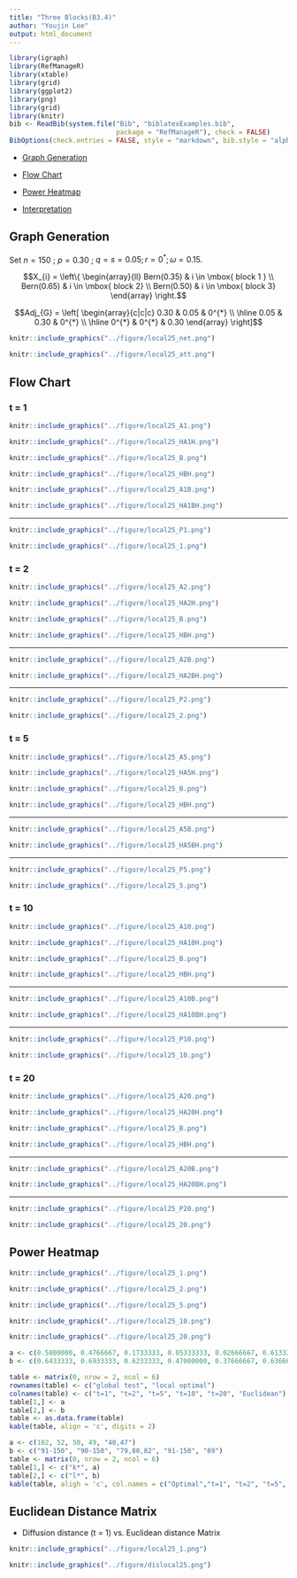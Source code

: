 ```yaml
---
title: "Three Blocks(B3.4)"
author: "Youjin Lee"
output: html_document
---
```


```r
library(igraph)
library(RefManageR)
library(xtable)
library(grid)
library(ggplot2)
library(png)
library(grid)
library(knitr)
bib <- ReadBib(system.file("Bib", "biblatexExamples.bib", 
                           package = "RefManageR"), check = FALSE)
BibOptions(check.entries = FALSE, style = "markdown", bib.style = "alphabetic", cite.style = 'alphabetic')
```


- [Graph Generation](# Graph Generation)

- [Flow Chart](# Flow Chart)

- [Power Heatmap](# Power Heatmap)

- [Interpretation](# Interpretation)

## Graph Generation
<a name=" Graph Generation"/>

Set $n=150$ ; $p = 0.30$ ; $q = s = 0.05; r = 0^{*}; \omega= 0.15.$

$$X_{i} = \left\{ \begin{array}{ll}  Bern(0.35) & i \in \mbox{ block 1 } \\ Bern(0.65) & i \in \mbox{ block 2} \\ Bern(0.50) &   i \in \mbox{ block 3} \end{array} \right.$$


$$Adj_{G} = \left[  \begin{array}{c|c|c} 0.30 & 0.05  & 0^{*} \\ \hline 0.05 & 0.30 & 0^{*} \\ \hline 0^{*} & 0^{*} & 0.30 \end{array} \right]$$


```r
knitr::include_graphics("../figure/local25_net.png")
```
```r
knitr::include_graphics("../figure/local25_att.png")
```



## Flow Chart
<a name=" Flow Chart"/>

### t = 1

```r
knitr::include_graphics("../figure/local25_A1.png")
```
```r
knitr::include_graphics("../figure/local25_HA1H.png")
```
```r
knitr::include_graphics("../figure/local25_B.png")
```
```r
knitr::include_graphics("../figure/local25_HBH.png")
```


```r
knitr::include_graphics("../figure/local25_A1B.png")
```
```r
knitr::include_graphics("../figure/local25_HA1BH.png")
```

<hr />

```r
knitr::include_graphics("../figure/local25_P1.png")
```
```r
knitr::include_graphics("../figure/local25_1.png")
```




### t = 2

```r
knitr::include_graphics("../figure/local25_A2.png")
```
```r
knitr::include_graphics("../figure/local25_HA2H.png")
```

```r
knitr::include_graphics("../figure/local25_B.png")
```
```r
knitr::include_graphics("../figure/local25_HBH.png")
```


<hr />

```r
knitr::include_graphics("../figure/local25_A2B.png")
```
```r
knitr::include_graphics("../figure/local25_HA2BH.png")
```

<hr />

```r
knitr::include_graphics("../figure/local25_P2.png")
```
```r
knitr::include_graphics("../figure/local25_2.png")
```



### t = 5

```r
knitr::include_graphics("../figure/local25_A5.png")
```
```r
knitr::include_graphics("../figure/local25_HA5H.png")
```

```r
knitr::include_graphics("../figure/local25_B.png")
```
```r
knitr::include_graphics("../figure/local25_HBH.png")
```


<hr />

```r
knitr::include_graphics("../figure/local25_A5B.png")
```
```r
knitr::include_graphics("../figure/local25_HA5BH.png")
```

<hr />

```r
knitr::include_graphics("../figure/local25_P5.png")
```
```r
knitr::include_graphics("../figure/local25_5.png")
```


### t = 10

```r
knitr::include_graphics("../figure/local25_A10.png")
```
```r
knitr::include_graphics("../figure/local25_HA10H.png")
```

```r
knitr::include_graphics("../figure/local25_B.png")
```
```r
knitr::include_graphics("../figure/local25_HBH.png")
```


<hr />

```r
knitr::include_graphics("../figure/local25_A10B.png")
```
```r
knitr::include_graphics("../figure/local25_HA10BH.png")
```

<hr />

```r
knitr::include_graphics("../figure/local25_P10.png")
```
```r
knitr::include_graphics("../figure/local25_10.png")
```



### t = 20

```r
knitr::include_graphics("../figure/local25_A20.png")
```
```r
knitr::include_graphics("../figure/local25_HA20H.png")
```

```r
knitr::include_graphics("../figure/local25_B.png")
```
```r
knitr::include_graphics("../figure/local25_HBH.png")
```


<hr />

```r
knitr::include_graphics("../figure/local25_A20B.png")
```
```r
knitr::include_graphics("../figure/local25_HA20BH.png")
```

<hr />

```r
knitr::include_graphics("../figure/local25_P20.png")
```
```r
knitr::include_graphics("../figure/local25_20.png")
```



## Power Heatmap
<a name=" Power Heatmap"/>

```r
knitr::include_graphics("../figure/local25_1.png")
```
```r
knitr::include_graphics("../figure/local25_2.png")
```
```r
knitr::include_graphics("../figure/local25_5.png")
```

```r
knitr::include_graphics("../figure/local25_10.png")
```
```r
knitr::include_graphics("../figure/local25_20.png")
```


```r
a <- c(0.5800000, 0.4766667, 0.1733333, 0.05333333, 0.02666667, 0.6133333)
b <- c(0.6433333, 0.6933333, 0.6233333, 0.47000000, 0.37666667, 0.6366667)

table <- matrix(0, nrow = 2, ncol = 6)
rownames(table) <- c("global test", "local optimal")
colnames(table) <- c("t=1", "t=2", "t=5", "t=10", "t=20", "Euclidean")
table[1,] <- a
table[2,] <- b
table <- as.data.frame(table)
kable(table, align = 'c', digits = 2)
```

```r
a <- c(102, 52, 50, 49, "40,47")
b <- c("91-150", "90-150", "79,80,82", "91-150", "89")
table <- matrix(0, nrow = 2, ncol = 6)
table[1,] <- c("k*", a)
table[2,] <- c("l*", b)
kable(table, aligh = 'c', col.names = c("Optimal","t=1", "t=2", "t=5", "t=10", "t=20"))
```


## Euclidean Distance Matrix
<a name=" Euclidean Distance Matrix"/>


- Diffusion distance (t = 1) vs. Euclidean distance Matrix

```r
knitr::include_graphics("../figure/local25_1.png")
```
```r
knitr::include_graphics("../figure/dislocal25.png")
```
